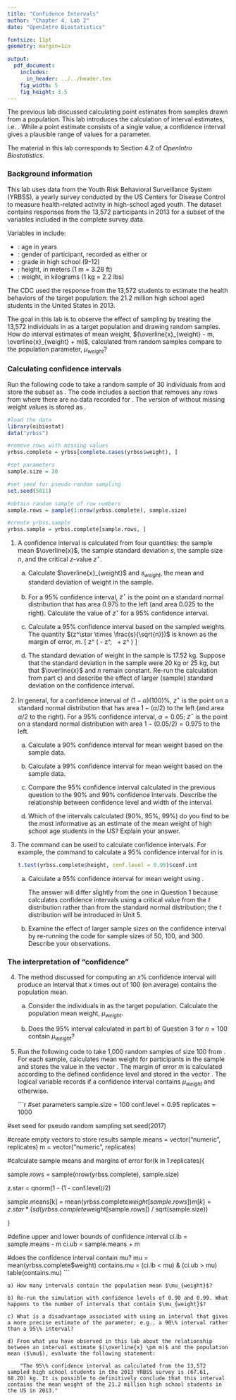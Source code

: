 ```yaml
---
title: "Confidence Intervals"
author: "Chapter 4, Lab 2"
date: "OpenIntro Biostatistics"

fontsize: 11pt
geometry: margin=1in

output:
  pdf_document:
    includes:
      in_header: ../../header.tex
    fig_width: 5
    fig_height: 3.5
---
```


\begin{small}
	
	\textbf{Topics}
	\begin{itemize}
	  \item Interval estimates
	  \item Simulation
	\end{itemize}
	
\end{small}

The previous lab discussed calculating point estimates from samples drawn from a population. This lab introduces the calculation of interval estimates, i.e. \textbf{confidence intervals}. While a point estimate consists of a single value, a confidence interval gives a plausible range of values for a parameter.

The material in this lab corresponds to Section 4.2 of *OpenIntro Biostatistics*.

### Background information

This lab uses data from the Youth Risk Behavioral Surveillance System (YRBSS), a yearly survey conducted by the US Centers for Disease Control to measure health-related activity in high-school aged youth. The dataset \texttt{yrbss} contains responses from the 13,572 participants in 2013 for a subset of the variables included in the complete survey data.

Variables in \texttt{yrbss} include:

- \texttt{age}: age in years
- \texttt{gender}: gender of participant, recorded as either \texttt{female} or \texttt{male}
- \texttt{grade}: grade in high school (9-12)
- \texttt{height}: height, in meters (1 m = 3.28 ft)
- \texttt{weight}: weight, in kilograms (1 kg = 2.2 lbs)

The CDC used the response from the 13,572 students to estimate the health behaviors of the target population: the 21.2 million high school aged students in the United States in 2013.

The goal in this lab is to observe the effect of sampling by treating the 13,572 individuals in \texttt{yrbss} as a target population and drawing random samples. How do interval estimates of mean weight, $(\overline{x}_{weight} - m, \overline{x}_{weight} + m)$, calculated from random samples compare to the population parameter, $\mu_{weight}$?

\newpage

### Calculating confidence intervals

Run the following code to take a random sample of 30 individuals from \texttt{yrbss} and store the subset as \texttt{yrbss.sample}. The code includes a section that removes any rows from \texttt{yrbss} where there are no data recorded for \texttt{weight}. The version of \texttt{yrbss} without missing weight values is stored as \texttt{yrbss.complete}.

```r
#load the data
library(oibiostat)
data("yrbss")

#remove rows with missing values
yrbss.complete = yrbss[complete.cases(yrbss$weight), ]

#set parameters
sample.size = 30

#set seed for pseudo-random sampling
set.seed(5011)

#obtain random sample of row numbers
sample.rows = sample(1:nrow(yrbss.complete), sample.size)

#create yrbss.sample
yrbss.sample = yrbss.complete[sample.rows, ]
```


1. A confidence interval is calculated from four quantities: the sample mean $\overline{x}$, the sample standard deviation $s$, the sample size $n$, and the critical $z$-value $z^\star$.

    a) Calculate $\overline{x}_{weight}$ and $s_{weight}$, the mean and standard deviation of weight in the sample.
    
    b) For a 95\% confidence interval, $z^\star$ is the point on a standard normal distribution that has area 0.975 to the left (and area 0.025 to the right). Calculate the value of $z^\star$ for a 95\% confidence interval.
    
    c) Calculate a 95\% confidence interval based on the sampled weights. The quantity $(z^\star \times \frac{s}{\sqrt{n}})$ is known as the margin of error, $m$.
        \[\overline{x} \pm z^\star \times \frac{s}{\sqrt{n}}  \rightarrow  \left( \overline{x} - z^\star \frac{s}{\sqrt{n}}, \ \overline{x} + z^\star \frac{s}{\sqrt{n}} \right) \]

    d) The standard deviation of weight in the sample is 17.52 kg. Suppose that the standard deviation in the sample were 20 kg or 25 kg, but that $\overline{x}$ and $n$ remain constant. Re-run the calculation from part c) and describe the effect of larger (sample) standard deviation on the confidence interval.
        
2. In general, for a confidence interval of $(1 - \alpha)(100)\%$, $z^\star$ is the point on a standard normal distribution that has area $1 - (\alpha/2)$ to the left (and area $\alpha/2$ to the right). For a 95\% confidence interval, $\alpha = 0.05$; $z^\star$ is the point on a standard normal distribution with area $1 - (0.05/2) = 0.975$ to the left.

    a) Calculate a 90\% confidence interval for mean weight based on the sample data.
    
    b) Calculate a 99\% confidence interval for mean weight based on the sample data.
    
    c) Compare the 95\% confidence interval calculated in the previous question to the 90\% and 99\% confidence intervals. Describe the relationship between confidence level and width of the interval.
    
    d) Which of the intervals calculated (90\%, 95\%, 99\%) do you find to be the most informative as an estimate of the mean weight of high school age students in the US? Explain your answer. 

3. The \texttt{t.test()} command can be used to calculate confidence intervals. For example, the command to calculate a 95\% confidence interval for \texttt{height} in \texttt{yrbss.complete} is

    ```r
t.test(yrbss.complete$height, conf.level = 0.95)$conf.int
```


    a) Calculate a 95\% confidence interval for mean weight using \texttt{t.test()}. 
    
        The answer will differ slightly from the one in Question 1 because \textsf{R} calculates confidence intervals using a critical value from the $t$ distribution rather than from the standard normal distribution; the $t$ distribution will be introduced in Unit 5.
    
    b) Examine the effect of larger sample sizes on the confidence interval by re-running the code for sample sizes of 50, 100, and 300. Describe your observations.

### The interpretation of "confidence"

4. The method discussed for computing an $x\%$ confidence interval will produce an interval that $x$ times out of 100 (on average) contains the population mean.

    a) Consider the individuals in \texttt{yrbss.complete} as the target population. Calculate the population mean weight, $\mu_{weight}$. 
    
    b) Does the 95\% interval calculated in part b) of Question 3 for $n = 100$ contain $\mu_{weight}$?

5. Run the following code to take 1,000 random samples of size 100 from \texttt{yrbss.complete}. For each sample, \textsf{R} calculates mean weight for participants in the sample and stores the value in the vector \texttt{sample.means}. The margin of error $m$ is calculated according to the defined confidence level and stored in the vector \texttt{m}. The logical variable \texttt{contains.mu} records \texttt{TRUE} if a confidence interval contains $\mu_{weight}$ and \texttt{FALSE} otherwise.

    ```r
#set parameters
sample.size = 100
conf.level = 0.95
replicates = 1000

#set seed for pseudo random sampling
set.seed(2017)

#create empty vectors to store results
sample.means = vector("numeric", replicates)
m = vector("numeric", replicates)

#calculate sample means and margins of error
for(k in 1:replicates){
  
  sample.rows = sample(nrow(yrbss.complete), sample.size)
  
  z.star = qnorm(1 - (1 - conf.level)/2)
  
  sample.means[k] = mean(yrbss.complete$weight[sample.rows])
  m[k] = z.star * (sd(yrbss.complete$weight[sample.rows]) / sqrt(sample.size))
  
}

#define upper and lower bounds of confidence interval
ci.lb = sample.means - m
ci.ub = sample.means + m

#does the confidence interval contain mu?
mu = mean(yrbss.complete$weight)
contains.mu = (ci.lb < mu) & (ci.ub > mu)
table(contains.mu)
```

    a) How many intervals contain the population mean $\mu_{weight}$?
    
    b) Re-run the simulation with confidence levels of 0.90 and 0.99. What happens to the number of intervals that contain $\mu_{weight}$?
    
    c) What is a disadvantage associated with using an interval that gives a more precise estimate of the parameter; e.g., a 90\% interval rather than a 95\% interval?

    d) From what you have observed in this lab about the relationship between an interval estimate $(\overline{x} \pm m)$ and the population mean ($\mu$), evaluate the following statement:
    
        "The 95\% confidence interval as calculated from the 13,572 sampled high school students in the 2013 YRBSS survey is (67.61, 68.20) kg. It is possible to definitively conclude that this interval contains the mean weight of the 21.2 million high school students in the US in 2013."